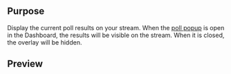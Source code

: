 ## Purpose

Display the current poll results on your stream. When the [poll popup](/features/polls) is open in the Dashboard, the results will be visible on the stream. When it is closed, the overlay will be hidden.

## Preview